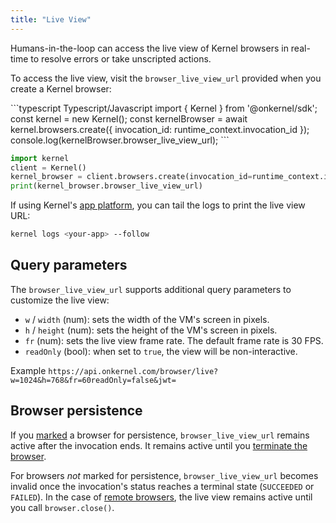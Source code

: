 ```yaml
---
title: "Live View"
---
```


Humans-in-the-loop can access the live view of Kernel browsers in real-time to resolve errors or take unscripted actions.

To access the live view, visit the `browser_live_view_url` provided when you create a Kernel browser:

<CodeGroup>
```typescript Typescript/Javascript
import { Kernel } from '@onkernel/sdk';
const kernel = new Kernel();
const kernelBrowser = await kernel.browsers.create({ invocation_id: runtime_context.invocation_id });
console.log(kernelBrowser.browser_live_view_url);
```

```python Python
import kernel
client = Kernel()
kernel_browser = client.browsers.create(invocation_id=runtime_context.invocation_id)
print(kernel_browser.browser_live_view_url)
```

</CodeGroup>

If using Kernel's [app platform](/build/develop), you can tail the logs to print the live view URL:

```bash
kernel logs <your-app> --follow
```

## Query parameters

The `browser_live_view_url` supports additional query parameters to customize the live view:

- `w` / `width` (num): sets the width of the VM's screen in pixels.
- `h` / `height` (num): sets the height of the VM's screen in pixels.
- `fr` (num): sets the live view frame rate. The default frame rate is 30 FPS.
- `readOnly` (bool): when set to `true`, the view will be non-interactive.

 Example `https://api.onkernel.com/browser/live?w=1024&h=768&fr=60readOnly=false&jwt=` 

## Browser persistence

If you [marked](/launch/browser-persistence) a browser for persistence, `browser_live_view_url` remains active after the invocation ends. It remains active until you [terminate the browser](/launch/browser-termination).

For browsers _not_ marked for persistence, `browser_live_view_url` becomes invalid once the invocation's status reaches a terminal state (`SUCCEEDED` or `FAILED`). In the case of [remote browsers](/build/remote-browsers), the live view remains active until you call `browser.close()`.
